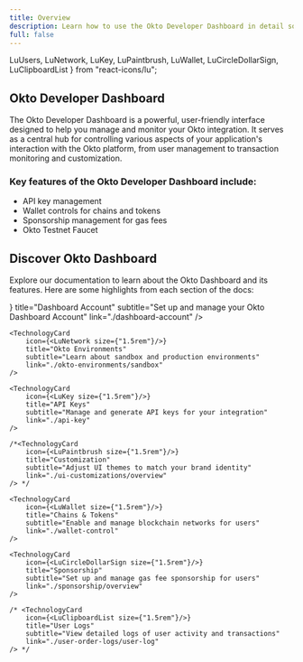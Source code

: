 ```yaml
---
title: Overview
description: Learn how to use the Okto Developer Dashboard in detail so you can get started with building in Okto in no time!
full: false
---
```


  LuUsers, 
  LuNetwork,
  LuKey, 
  LuPaintbrush, 
  LuWallet,
  LuCircleDollarSign,
  LuClipboardList
} from "react-icons/lu";

## Okto Developer Dashboard

The Okto Developer Dashboard is a powerful, user-friendly interface designed to help you manage and monitor your Okto integration. It serves as a central hub for controlling various aspects of your application's interaction with the Okto platform, from user management to transaction monitoring and customization.

### Key features of the Okto Developer Dashboard include:
   
* API key management  
* Wallet controls for chains and tokens  
* Sponsorship management for gas fees
* Okto Testnet Faucet

## **Discover Okto Dashboard**

Explore our documentation to learn about the Okto Dashboard and its features. Here are some highlights from each section of the docs:

<div className="grid grid-cols-1 md:grid-cols-2 gap-3 md:gap-6 lg:gap-8">
    <TechnologyCard 
        icon={<LuUsers size={"1.5rem"}/>}
        title="Dashboard Account" 
        subtitle="Set up and manage your Okto Dashboard Account"
        link="./dashboard-account"
    />

    <TechnologyCard 
        icon={<LuNetwork size={"1.5rem"}/>}
        title="Okto Environments" 
        subtitle="Learn about sandbox and production environments"
        link="./okto-environments/sandbox"
    />

    <TechnologyCard 
        icon={<LuKey size={"1.5rem"}/>}
        title="API Keys" 
        subtitle="Manage and generate API keys for your integration"
        link="./api-key"
    />

    /*<TechnologyCard 
        icon={<LuPaintbrush size={"1.5rem"}/>}
        title="Customization" 
        subtitle="Adjust UI themes to match your brand identity"
        link="./ui-customizations/overview"
    /> */

    <TechnologyCard 
        icon={<LuWallet size={"1.5rem"}/>}
        title="Chains & Tokens" 
        subtitle="Enable and manage blockchain networks for users"
        link="./wallet-control"
    />

    <TechnologyCard 
        icon={<LuCircleDollarSign size={"1.5rem"}/>}
        title="Sponsorship" 
        subtitle="Set up and manage gas fee sponsorship for users"
        link="./sponsorship/overview"
    />

    /* <TechnologyCard 
        icon={<LuClipboardList size={"1.5rem"}/>}
        title="User Logs" 
        subtitle="View detailed logs of user activity and transactions"
        link="./user-order-logs/user-log"
    /> */
</div>